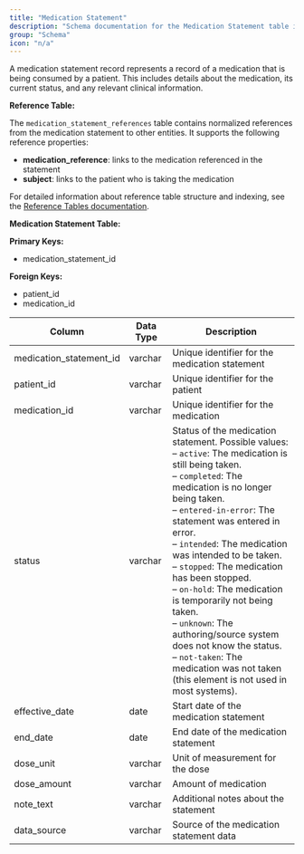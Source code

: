 ```yaml
---
title: "Medication Statement"
description: "Schema documentation for the Medication Statement table in the Metriport data model"
group: "Schema"
icon: "n/a"
---
```


A medication statement record represents a record of a medication that is being consumed by a patient. This includes details about the medication, its current status, and any relevant clinical information.

**Reference Table:**

The `medication_statement_references` table contains normalized references from the medication statement to other entities. It supports the following reference properties:
* **medication_reference**: links to the medication referenced in the statement
* **subject**: links to the patient who is taking the medication

For detailed information about reference table structure and indexing, see the [Reference Tables documentation](/medical-api/handling-data/schema/reference-tables).

**Medication Statement Table:**

**Primary Keys:**
* medication_statement_id

**Foreign Keys:**
* patient_id
* medication_id

| Column | Data Type | Description |
| ------ | --------- | ----------- |
| medication_statement_id | varchar | Unique identifier for the medication statement |
| patient_id | varchar | Unique identifier for the patient |
| medication_id | varchar | Unique identifier for the medication |
| status | varchar | Status of the medication statement. Possible values:<br/>– <code>active</code>: The medication is still being taken.<br/>– <code>completed</code>: The medication is no longer being taken.<br/>– <code>entered-in-error</code>: The statement was entered in error.<br/>– <code>intended</code>: The medication was intended to be taken.<br/>– <code>stopped</code>: The medication has been stopped.<br/>– <code>on-hold</code>: The medication is temporarily not being taken.<br/>– <code>unknown</code>: The authoring/source system does not know the status.<br/>– <code>not-taken</code>: The medication was not taken (this element is not used in most systems).|
| effective_date | date | Start date of the medication statement |
| end_date | date | End date of the medication statement |
| dose_unit | varchar | Unit of measurement for the dose |
| dose_amount | varchar | Amount of medication |
| note_text | varchar | Additional notes about the statement |
| data_source | varchar | Source of the medication statement data |
